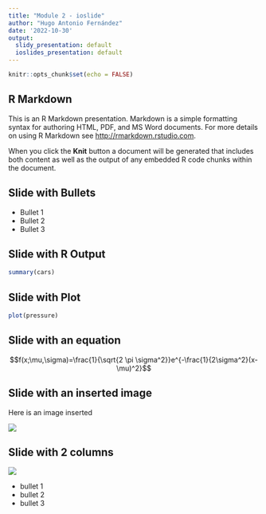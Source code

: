 ```yaml
---
title: "Module 2 - ioslide"
author: "Hugo Antonio Fernández"
date: '2022-10-30'
output:
  slidy_presentation: default
  ioslides_presentation: default
---
```


```r
knitr::opts_chunk$set(echo = FALSE)
```

## R Markdown

This is an R Markdown presentation. Markdown is a simple formatting syntax for authoring HTML, PDF, and MS Word documents. For more details on using R Markdown see <http://rmarkdown.rstudio.com>.

When you click the **Knit** button a document will be generated that includes both content as well as the output of any embedded R code chunks within the document.

## Slide with Bullets

- Bullet 1
- Bullet 2
- Bullet 3

## Slide with R Output

```r
summary(cars)
```

## Slide with Plot

```r
plot(pressure)
```


## Slide with an equation

$$f(x;\mu,\sigma)=\frac{1}{\sqrt{2 \pi \sigma^2}}e^{-\frac{1}{2\sigma^2}(x-\mu)^2}$$

## Slide with an inserted image {.flexbox .vcenter}

Here is an image inserted

![](sunstar.png)


## Slide with 2 columns {.columns-2}


![](sunstar.png)

- bullet 1
- bullet 2
- bullet 3

